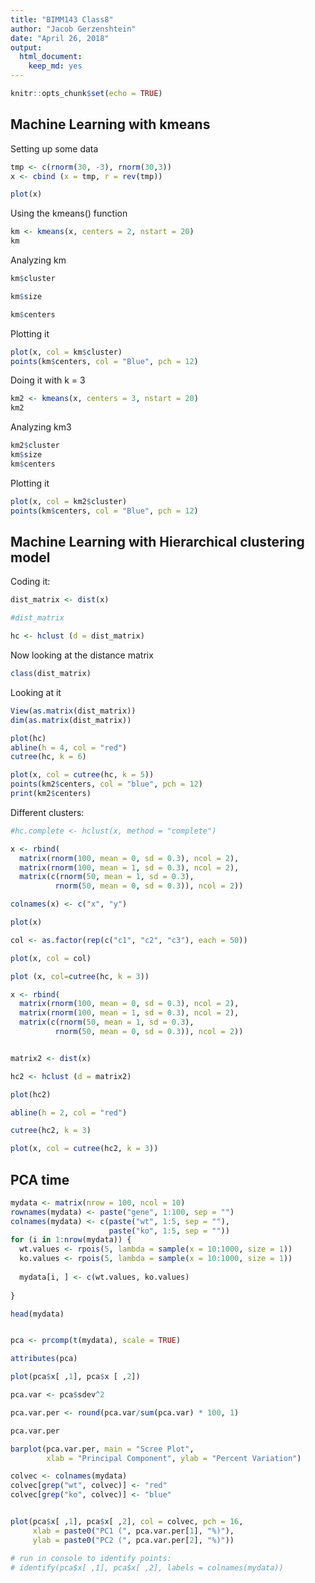 ```yaml
---
title: "BIMM143 Class8"
author: "Jacob Gerzenshtein"
date: "April 26, 2018"
output:
  html_document:
    keep_md: yes
---
```


```r
knitr::opts_chunk$set(echo = TRUE)
```

## Machine Learning with kmeans

Setting up some data  

```r
tmp <- c(rnorm(30, -3), rnorm(30,3))
x <- cbind (x = tmp, r = rev(tmp))

plot(x)
```

Using the kmeans() function 

```r
km <- kmeans(x, centers = 2, nstart = 20)
km
```

Analyzing km 

```r
km$cluster

km$size

km$centers
```

Plotting it 

```r
plot(x, col = km$cluster)
points(km$centers, col = "Blue", pch = 12)
```

Doing it with k = 3

```r
km2 <- kmeans(x, centers = 3, nstart = 20)
km2 
```

Analyzing km3

```r
km2$cluster
km$size
km$centers
```
Plotting it

```r
plot(x, col = km2$cluster)
points(km$centers, col = "Blue", pch = 12)
```


## Machine Learning with Hierarchical clustering model  

Coding it: 

```r
dist_matrix <- dist(x)

#dist_matrix

hc <- hclust (d = dist_matrix)

```

Now looking at the distance matrix 

```r
class(dist_matrix)
```


Looking at it 
```r
View(as.matrix(dist_matrix))
dim(as.matrix(dist_matrix))
```

```r
plot(hc)
abline(h = 4, col = "red")
cutree(hc, k = 6)
```

```r
plot(x, col = cutree(hc, k = 5))
points(km2$centers, col = "blue", pch = 12)
print(km2$centers)
```

Different clusters: 

```r
#hc.complete <- hclust(x, method = "complete")

```

```r
x <- rbind(
  matrix(rnorm(100, mean = 0, sd = 0.3), ncol = 2),
  matrix(rnorm(100, mean = 1, sd = 0.3), ncol = 2),
  matrix(c(rnorm(50, mean = 1, sd = 0.3),
          rnorm(50, mean = 0, sd = 0.3)), ncol = 2))

colnames(x) <- c("x", "y")

plot(x)

col <- as.factor(rep(c("c1", "c2", "c3"), each = 50))

plot(x, col = col)

plot (x, col=cutree(hc, k = 3))

```


```r

x <- rbind(
  matrix(rnorm(100, mean = 0, sd = 0.3), ncol = 2),
  matrix(rnorm(100, mean = 1, sd = 0.3), ncol = 2),
  matrix(c(rnorm(50, mean = 1, sd = 0.3),
          rnorm(50, mean = 0, sd = 0.3)), ncol = 2))


matrix2 <- dist(x)

hc2 <- hclust (d = matrix2)

plot(hc2)

abline(h = 2, col = "red")

cutree(hc2, k = 3)

plot(x, col = cutree(hc2, k = 3))

```

## PCA time 

```r
mydata <- matrix(nrow = 100, ncol = 10)
rownames(mydata) <- paste("gene", 1:100, sep = "")
colnames(mydata) <- c(paste("wt", 1:5, sep = ""),
                      paste("ko", 1:5, sep = ""))
for (i in 1:nrow(mydata)) {
  wt.values <- rpois(5, lambda = sample(x = 10:1000, size = 1))
  ko.values <- rpois(5, lambda = sample(x = 10:1000, size = 1))
  
  mydata[i, ] <- c(wt.values, ko.values)
  
}

head(mydata)


pca <- prcomp(t(mydata), scale = TRUE)

attributes(pca)

plot(pca$x[ ,1], pca$x [ ,2])

pca.var <- pca$sdev^2

pca.var.per <- round(pca.var/sum(pca.var) * 100, 1)

pca.var.per

barplot(pca.var.per, main = "Scree Plot", 
        xlab = "Principal Component", ylab = "Percent Variation")

colvec <- colnames(mydata)
colvec[grep("wt", colvec)] <- "red"
colvec[grep("ko", colvec)] <- "blue"


plot(pca$x[ ,1], pca$x[ ,2], col = colvec, pch = 16,
     xlab = paste0("PC1 (", pca.var.per[1], "%)"),
     ylab = paste0("PC2 (", pca.var.per[2], "%)"))

# run in console to identify points:
# identify(pca$x[ ,1], pca$x[ ,2], labels = colnames(mydata))


```


